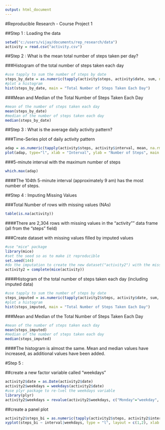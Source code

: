 ```yaml
---
output: html_document
---
```

#Reproducible Research - Course Project 1


##Step 1 : Loading the data

```r
setwd("c:/users/vijay/documents/rep_research/data")
activity = read.csv("activity.csv")
```


##Step 2 : What is the mean total number of steps taken per day?

###Histogram of the total number of steps taken each day

```r
#use tapply to sum the number of steps by date
steps_by_date = as.numeric(tapply(activity$steps, activity$date, sum, na.rm = T))
#plot a histogram
hist(steps_by_date, main = "Total Number of Steps Taken Each Day")
```

###Mean and Median of the Total Number of Steps Taken Each Day
```r
#mean of the number of steps taken each day
mean(steps_by_date)
#median of the number of steps taken each day
median(steps_by_date)
```


##Step 3 : What is the average daily activity pattern?

###Time-Series plot of daily activity pattern 

```r
adap = as.numeric(tapply(activity$steps, activity$interval, mean, na.rm = T))
plot(adap, type="l", xlab = "Interval", ylab = "Number of Steps", main = "Average Daily Activity Pattern")
```

###5-minute interval with the maximum number of steps

```r
which.max(adap)
```

####The 104th 5-minute interval (approximately 9 am) has the most number of steps.


##Step 4 : Imputing Missing Values

###Total Number of rows with missing values (NAs)

```r
table(is.na(activity))
```

####There are 2,304 rows with missing values in the "activity"" data frame (all from the "steps" field)

###Create dataset with missing values filled by imputed values

```r
#use "mice" package
library(mice)
#set the seed so as to make it reproducible
set.seed(144)
#do the imputation to create the new dataset("activity2") with the missing data filled in
activity2 = complete(mice(activity))
```

####Histogram of the total number of steps taken each day (including imputed data)

```r
#use tapply to sum the number of steps by date
steps_imputed = as.numeric(tapply(activity2$steps, activity$date, sum, na.rm = T))
#plot a histogram
hist(steps_imputed, main = "Total Number of Steps Taken Each Day")
```

###Mean and Median of the Total Number of Steps Taken Each Day
```r
#mean of the number of steps taken each day
mean(steps_imputed)
#median of the number of steps taken each day
median(steps_imputed)
```

####The histogram is almost the same. Mean and median values have increased, as additional values have been added.

#Step 5 : 

##create a new factor variable called "weekdays"

```r
activity2$date = as.Date(activity2$date)
activity2$weekdays = weekdays(activity2$date)
#use plyr package to re-lvel the weekdays variable
library(plyr)
activity2$weekdays = revalue(activity2$weekdays, c("Monday"="weekday", "Tuesday"="weekday", "Wednesday"="weekday", "Thursday"="weekday", "Friday"="weekday", "Saturday"="weekend", "Sunday" ="weekend"))
```

##create a panel plot

```r
activity2$steps_bi = as.numeric(tapply(activity2$steps, activity2$interval, mean))
xyplot(steps_bi ~ interval|weekdays, type = "l", layout = c(1,2), xlab = "Interval", ylab = "Number of Steps", data = activity2)
```


